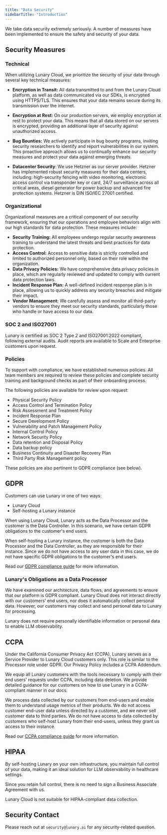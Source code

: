 ```yaml
---
title: "Data Security"
sidebarTitle: "Introduction"
---
```


We take data security extremely seriously. A number of measures have been implemented to ensure the safety and security of your data.

## Security Measures

### Technical

When utilizing Lunary Cloud, we prioritize the security of your data through several key technical measures:

- **Encryption in Transit:** All data transmitted to and from the Lunary Cloud platform, as well as data communicated via our SDKs, is encrypted using HTTPS/TLS. This ensures that your data remains secure during its transmission over the internet.

- **Encryption at Rest:** On our production servers, we employ encryption at rest to protect your data. This means that all data stored on our servers is encrypted, providing an additional layer of security against unauthorized access.

- **Bug Bounties:** We actively participate in bug bounty programs, inviting security researchers to identify and report vulnerabilities in our system. This proactive approach allows us to continually enhance our security measures and protect your data against emerging threats.

- **Datacenter Security**: We use Hetzner as our server provider. Hetzner has implemented robust security measures for their data centers, including: high-security fencing with video monitoring, electronic access control via transponder key or card, 24/7 surveillance across all critical areas, diesel generator for power backup and advanced fire protection systems. Hetzner is DIN ISO/IEC 27001 certified.

### Organizational

Organizational measures are a critical component of our security framework, ensuring that our operations and employee behaviors align with our high standards for data protection. These measures include:

- **Security Training:** All employees undergo regular security awareness training to understand the latest threats and best practices for data protection.
- **Access Control:** Access to sensitive data is strictly controlled and limited to authorized personnel only, based on their role within the organization.
- **Data Privacy Policies:** We have comprehensive data privacy policies in place, which are regularly reviewed and updated to comply with current data protection laws.
- **Incident Response Plan:** A well-defined incident response plan is in place, allowing us to quickly address any security breaches and mitigate their impact.
- **Vendor Management:** We carefully assess and monitor all third-party vendors to ensure they meet our security standards, particularly those who handle or have access to our data.

### SOC 2 and ISO27001

Lunary is certified as SOC 2 Type 2 and ISO27001:2022 compliant, following external audits. Audit reports are available to Scale and Enterprise customers upon request.

### Policies

To support with compliance, we have established numerous policies. All team members are required to review these policies and complete security training and background checks as part of their onboarding process.

The following policies are available for review upon request:

- Physical Security Policy
- Access Control and Termination Policy
- Risk Assessment and Treatment Policy
- Incident Response Plan
- Secure Development Policy
- Vulnerability and Patch Management Policy
- Internal Control Policy
- Network Security Policy
- Data retention and Disposal Policy
- Data backup policy
- Business Continuity and Disaster Recovery Plan
- Third Party Risk Management policy

These policies are also pertinent to GDPR compliance (see below).

## GDPR

Customers can use Lunary in one of two ways:

- Lunary Cloud
- Self-hosting a Lunary instance

When using Lunary Cloud, Lunary acts as the Data Processor and the customer is the Data Controller. In this scenario, we have certain GDPR obligations to the customer's end users.

When self-hosting a Lunary instance, the customer is both the Data Processor and the Data Controller, as they are responsible for their instance. Since we do not have access to any user data in this case, we do not have specific GDPR obligations to the customer's end users.

Read our [GDPR compliance guide](/docs/more/security/GDPR) for more information.

### Lunary's Obligations as a Data Processor

We have examined our architecture, data flows, and agreements to ensure that our platform is GDPR compliant. Lunary Cloud does not interact directly with our customers’ end users, nor does it automatically collect personal data. However, our customers may collect and send personal data to Lunary for processing.

Lunary does not require personally identifiable information or personal data to enable LLM observability.

## CCPA

Under the California Consumer Privacy Act (CCPA), Lunary serves as a Service Provider to Lunary Cloud customers only. This role is similar to the Processor role under GDPR. Our Privacy Policy includes a CCPA Addendum.

We equip all Lunary customers with the tools necessary to comply with their end users' requests under CCPA, including data deletion. We provide detailed guidance for our customers on how to use Lunary in a CCPA-compliant manner in our docs.

We process data collected by our customers from end-users and enable them to understand usage metrics of their products. We do not access customer end-user data unless directed by a customer, and we never sell customer data to third parties. We do not have access to data collected by customers who self-host Lunary from their end-users, unless they grant us access to their instance.

Read our [CCPA compliance guide](/docs/more/security/CCPA) for more information.

## HIPAA

By self-hosting Lunary on your own infrastructure, you maintain full control of your data, making it an ideal solution for LLM observability in healthcare settings.

Since you retain full control, there is no need to sign a Business Associate Agreement with us.

Lunary Cloud is not suitable for HIPAA-compliant data collection.

## Security Contact

Please reach out at `security@lunary.ai` for any security-related question.
